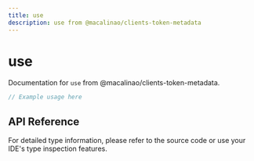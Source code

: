 ```yaml
---
title: use
description: use from @macalinao/clients-token-metadata
---
```


# use

Documentation for `use` from @macalinao/clients-token-metadata.

```typescript
// Example usage here
```

## API Reference

For detailed type information, please refer to the source code or use your IDE's type inspection features.
